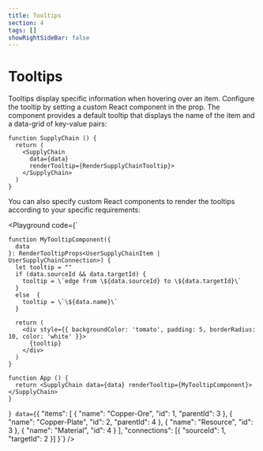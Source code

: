 ```yaml
---
title: Tooltips
section: 4
tags: []
showRightSideBar: false
---
```


# Tooltips

Tooltips display specific information when hovering over an item. Configure the tooltip by setting a custom React component in the <TypeLink type="SupplyChain" member="renderTooltip"/> prop.
The <TypeLink type="SupplyChain" /> component provides a default tooltip that displays the name of the item and a data-grid of key-value pairs:

```tsx
function SupplyChain () {
  return (
    <SupplyChain
      data={data} 
      renderTooltip={RenderSupplyChainTooltip}>
    </SupplyChain>
  )
}
```

You can also specify custom React components to render the tooltips according to your specific requirements:

<Playground
  code={`
  
    function MyTooltipComponent({
      data
    }: RenderTooltipProps<UserSupplyChainItem | UserSupplyChainConnection>) {
      let tooltip = ""
      if (data.sourceId && data.targetId) {
        tooltip = \`edge from \${data.sourceId} to \${data.targetId}\`
      }
      else  {
        tooltip = \`\${data.name}\`
      }

      return (
        <div style={{ backgroundColor: 'tomato', padding: 5, borderRadius: 10, color: 'white' }}>
          {tooltip}
        </div>
      )
    }
    
    function App () {
      return <SupplyChain data={data} renderTooltip={MyTooltipComponent}></SupplyChain>
    }
`}
  data={`{
    "items": [
      { "name": "Copper-Ore", "id": 1, "parentId": 3 },
      { "name": "Copper-Plate", "id": 2, "parentId": 4 },
      { "name": "Resource", "id": 3 },
      { "name": "Material", "id": 4 }
    ],
    "connections": [{ "sourceId": 1, "targetId": 2 }]
  }`}
/>



